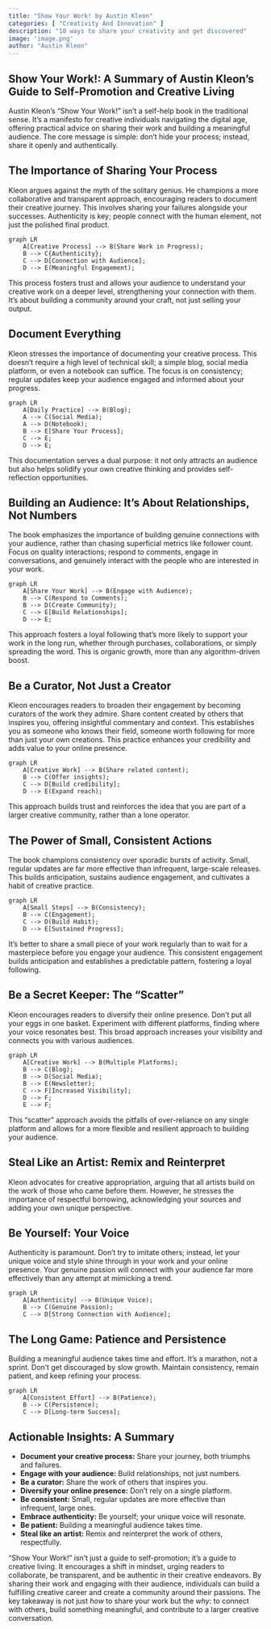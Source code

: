 ```yaml
---
title: "Show Your Work! by Austin Kleon"
categories: [ "Creativity And Innovation" ]
description: "10 ways to share your creativity and get discovered"
image: 'image.png'
author: "Austin Kleon"
---
```

## Show Your Work!: A Summary of Austin Kleon's Guide to Self-Promotion and Creative Living

Austin Kleon's "Show Your Work!" isn't a self-help book in the traditional sense.  It's a manifesto for creative individuals navigating the digital age, offering practical advice on sharing their work and building a meaningful audience.  The core message is simple:  don't hide your process; instead, share it openly and authentically.


## The Importance of Sharing Your Process

Kleon argues against the myth of the solitary genius.  He champions a more collaborative and transparent approach, encouraging readers to document their creative journey. This involves sharing your failures alongside your successes.  Authenticity is key; people connect with the human element, not just the polished final product.

```mermaid
graph LR
    A[Creative Process] --> B(Share Work in Progress);
    B --> C{Authenticity};
    C --> D[Connection with Audience];
    D --> E(Meaningful Engagement);
```

This process fosters trust and allows your audience to understand your creative work on a deeper level, strengthening your connection with them.  It's about building a community around your craft, not just selling your output.


## Document Everything

Kleon stresses the importance of documenting your creative process. This doesn't require a high level of technical skill; a simple blog, social media platform, or even a notebook can suffice. The focus is on consistency; regular updates keep your audience engaged and informed about your progress.

```mermaid
graph LR
    A[Daily Practice] --> B(Blog);
    A --> C(Social Media);
    A --> D(Notebook);
    B --> E[Share Your Process];
    C --> E;
    D --> E;
```

This documentation serves a dual purpose: it not only attracts an audience but also helps solidify your own creative thinking and provides self-reflection opportunities.


## Building an Audience: It's About Relationships, Not Numbers

The book emphasizes the importance of building genuine connections with your audience, rather than chasing superficial metrics like follower count.  Focus on quality interactions; respond to comments, engage in conversations, and genuinely interact with the people who are interested in your work.

```mermaid
graph LR
    A[Share Your Work] --> B(Engage with Audience);
    B --> C(Respond to Comments);
    B --> D(Create Community);
    C --> E[Build Relationships];
    D --> E;
```

This approach fosters a loyal following that's more likely to support your work in the long run, whether through purchases, collaborations, or simply spreading the word. This is organic growth, more than any algorithm-driven boost.


##  Be a Curator, Not Just a Creator

Kleon encourages readers to broaden their engagement by becoming curators of the work they admire.  Share content created by others that inspires you, offering insightful commentary and context.  This establishes you as someone who knows their field, someone worth following for more than just your own creations. This practice enhances your credibility and adds value to your online presence.

```mermaid
graph LR
    A[Creative Work] --> B(Share related content);
    B --> C(Offer insights);
    C --> D[Build credibility];
    D --> E(Expand reach);
```

This approach builds trust and reinforces the idea that you are part of a larger creative community, rather than a lone operator.


## The Power of Small, Consistent Actions

The book champions consistency over sporadic bursts of activity.  Small, regular updates are far more effective than infrequent, large-scale releases.  This builds anticipation, sustains audience engagement, and cultivates a habit of creative practice.

```mermaid
graph LR
    A[Small Steps] --> B(Consistency);
    B --> C(Engagement);
    C --> D(Build Habit);
    D --> E[Sustained Progress];

```

It's better to share a small piece of your work regularly than to wait for a masterpiece before you engage your audience.  This consistent engagement builds anticipation and establishes a predictable pattern, fostering a loyal following.


## Be a Secret Keeper: The "Scatter"

Kleon encourages readers to diversify their online presence.  Don't put all your eggs in one basket.  Experiment with different platforms, finding where your voice resonates best.  This broad approach increases your visibility and connects you with various audiences.

```mermaid
graph LR
    A[Creative Work] --> B(Multiple Platforms);
    B --> C(Blog);
    B --> D(Social Media);
    B --> E(Newsletter);
    C --> F[Increased Visibility];
    D --> F;
    E --> F;
```

This "scatter" approach avoids the pitfalls of over-reliance on any single platform and allows for a more flexible and resilient approach to building your audience.


##  Steal Like an Artist: Remix and Reinterpret

Kleon advocates for creative appropriation, arguing that all artists build on the work of those who came before them.  However, he stresses the importance of respectful borrowing, acknowledging your sources and adding your own unique perspective.


## Be Yourself: Your Voice

Authenticity is paramount. Don't try to imitate others; instead, let your unique voice and style shine through in your work and your online presence. Your genuine passion will connect with your audience far more effectively than any attempt at mimicking a trend.

```mermaid
graph LR
    A[Authenticity] --> B(Unique Voice);
    B --> C(Genuine Passion);
    C --> D[Strong Connection with Audience];
```


## The Long Game: Patience and Persistence

Building a meaningful audience takes time and effort.  It's a marathon, not a sprint.  Don't get discouraged by slow growth.  Maintain consistency, remain patient, and keep refining your process.

```mermaid
graph LR
    A[Consistent Effort] --> B(Patience);
    B --> C(Persistence);
    C --> D[Long-term Success];
```


##  Actionable Insights:  A Summary

* **Document your creative process:**  Share your journey, both triumphs and failures.
* **Engage with your audience:** Build relationships, not just numbers.
* **Be a curator:** Share the work of others that inspires you.
* **Diversify your online presence:**  Don't rely on a single platform.
* **Be consistent:** Small, regular updates are more effective than infrequent, large ones.
* **Embrace authenticity:** Be yourself; your unique voice will resonate.
* **Be patient:** Building a meaningful audience takes time.
* **Steal like an artist:** Remix and reinterpret the work of others, respectfully.


"Show Your Work!" isn't just a guide to self-promotion; it's a guide to creative living.  It encourages a shift in mindset, urging readers to collaborate, be transparent, and be authentic in their creative endeavors. By sharing their work and engaging with their audience, individuals can build a fulfilling creative career and create a community around their passions. The key takeaway is not just *how* to share your work but the *why*: to connect with others, build something meaningful, and contribute to a larger creative conversation.

